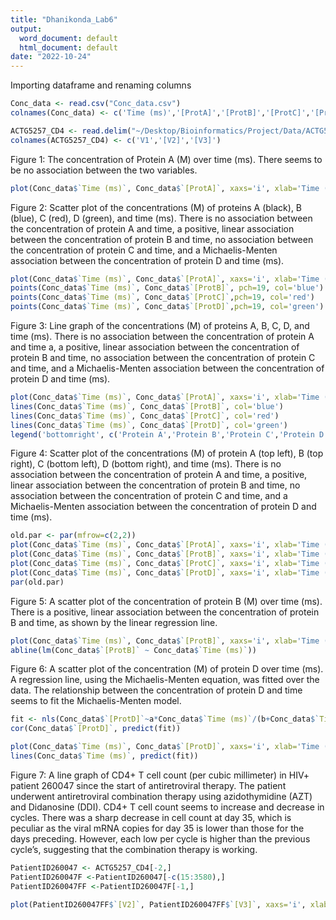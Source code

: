 ```yaml
---
title: "Dhanikonda_Lab6"
output:
  word_document: default
  html_document: default
date: "2022-10-24"
---
```

Importing dataframe and renaming columns
```r
Conc_data <- read.csv("Conc_data.csv")
colnames(Conc_data) <- c('Time (ms)','[ProtA]','[ProtB]','[ProtC]','[ProtD]')

```

```r
ACTG5257_CD4 <- read.delim("~/Desktop/Bioinformatics/Project/Data/ACTG5257_CD4.txt", header=FALSE)
colnames(ACTG5257_CD4) <- c('V1','[V2]','[V3]')
```




Figure 1:  The concentration of Protein A (M) over time (ms). There seems to be no association between the two variables.

```r
plot(Conc_data$`Time (ms)`, Conc_data$`[ProtA]`, xaxs='i', xlab='Time (ms)', yaxs='i', ylab='Protein A Concentration (M)', main='', pch=19, col= 'black', cex.lab=1.5, cex.axis=1.5, cex.main=1.5, cex.sub=1.5, cex=1.5,xlim=c(0,120),ylim=c(0,1.5))

```


Figure 2: Scatter plot of the concentrations (M) of proteins A (black), B (blue), C (red), D (green), and time (ms). There is no association between the concentration of protein A and time, a  positive, linear association between the concentration of protein B and time, no association between the concentration of protein C and time, and a Michaelis-Menten association between the concentration of protein D and time (ms).

```r
plot(Conc_data$`Time (ms)`, Conc_data$`[ProtA]`, xaxs='i', xlab='Time (ms)', yaxs='i', ylab='Protein Concentration (M)', main='', pch=19, col= 'black', cex.lab=1.5, cex.axis=1.5, cex.main=1.5, cex.sub=1.5, cex=1.5, xlim=c(0,120),ylim=c(0,10))
points(Conc_data$`Time (ms)`, Conc_data$`[ProtB]`, pch=19, col='blue')
points(Conc_data$`Time (ms)`, Conc_data$`[ProtC]`,pch=19, col='red')
points(Conc_data$`Time (ms)`, Conc_data$`[ProtD]`,pch=19, col='green')
```






Figure 3: Line graph of the concentrations (M) of proteins A, B, C, D, and time (ms). There is no association between the concentration of protein A and time a, a positive, linear association between the concentration of protein B and time, no association between the concentration of protein C and time, and a Michaelis-Menten association between the concentration of protein D and time (ms). 
```r
plot(Conc_data$`Time (ms)`, Conc_data$`[ProtA]`, xaxs='i', xlab='Time (ms)', yaxs='i', ylab='Protein Concentration (M)', main='', col= 'black', cex.lab=1.5, cex.axis=1.5, cex.main=1.5, cex.sub=1.5, cex=1.5, xlim=c(0,120),ylim=c(0,10),type='l',lwd=1.3)
lines(Conc_data$`Time (ms)`, Conc_data$`[ProtB]`, col='blue')
lines(Conc_data$`Time (ms)`, Conc_data$`[ProtC]`, col='red')
lines(Conc_data$`Time (ms)`, Conc_data$`[ProtD]`, col='green')
legend('bottomright', c('Protein A','Protein B','Protein C','Protein D'), lty=1, col=c('black', 'blue', 'red', 'green') )
```





Figure 4: Scatter plot of the concentrations (M) of protein A (top left), B (top right), C (bottom left), D (bottom right), and time (ms). There is no association between the concentration of protein A and time, a positive, linear association between the concentration of protein B and time, no association between the concentration of protein C and time, and a Michaelis-Menten association between the concentration of protein D and time (ms). 

```r
old.par <- par(mfrow=c(2,2))
plot(Conc_data$`Time (ms)`, Conc_data$`[ProtA]`, xaxs='i', xlab='Time (ms)', yaxs='i', ylab='Protein A Concentration (M)', main='', pch=19, col= 'black', cex.lab=1.5, cex.axis=1.5, cex.main=1.5, cex.sub=1.5, cex=1.5, xlim=c(0,120),ylim=c(0,1.5))
plot(Conc_data$`Time (ms)`, Conc_data$`[ProtB]`, xaxs='i', xlab='Time (ms)', yaxs='i', ylab='Protein B Concentration (M)', main='', pch=19, col= 'black', cex.lab=1.5, cex.axis=1.5, cex.main=1.5, cex.sub=1.5, cex=1.5, xlim=c(0,120),ylim=c(0,100))
plot(Conc_data$`Time (ms)`, Conc_data$`[ProtC]`, xaxs='i', xlab='Time (ms)', yaxs='i', ylab='Protein C Concentration (M)', main='', pch=19, col= 'black', cex.lab=1.5, cex.axis=1.5, cex.main=1.5, cex.sub=1.5, cex=1.5, xlim=c(0,120),ylim=c(0,5))
plot(Conc_data$`Time (ms)`, Conc_data$`[ProtD]`, xaxs='i', xlab='Time (ms)', yaxs='i', ylab='Protein D Concentration (M)', main='', pch=19, col= 'black', cex.lab=1.5, cex.axis=1.5, cex.main=1.5, cex.sub=1.5, cex=1.5, xlim=c(0,120),ylim=c(0,2))
par(old.par)

```

Figure 5: A scatter plot of the concentration of protein B (M) over time (ms). There is a positive, linear association between the concentration of protein B and time, as shown by the linear regression line. 

```r
plot(Conc_data$`Time (ms)`, Conc_data$`[ProtB]`, xaxs='i', xlab='Time (ms)', yaxs='i', ylab='Protein B Concentration', main='', pch=20, col= 'black', cex.lab=1.5, cex.axis=1.5, cex.main=1.5, cex.sub=1.5, cex=1.5,xlim=c(0,110),ylim=c(0,60),)
abline(lm(Conc_data$`[ProtB]` ~ Conc_data$`Time (ms)`))


```


Figure 6: A scatter plot of the concentration (M) of protein D over time (ms). A regression line, using the Michaelis-Menten equation, was fitted over the data. The relationship between the concentration of protein D and time seems to fit the Michaelis-Menten model. 
```r


fit <- nls(Conc_data$`[ProtD]`~a*Conc_data$`Time (ms)`/(b+Conc_data$`Time (ms)`), data=Conc_data, start= list(a=1,b=1))
cor(Conc_data$`[ProtD]`, predict(fit))

plot(Conc_data$`Time (ms)`, Conc_data$`[ProtD]`, xaxs='i', xlab='Time (ms)', yaxs='i', ylab='Protein D Concentration', main='', pch=20, col= 'black', cex.lab=1.5, cex.axis=1.5, cex.main=1.5, cex.sub=1, cex=1.5,xlim=c(0,110),ylim=c(0,1.5),)
lines(Conc_data$`Time (ms)`, predict(fit))


```

Figure 7: A line graph of CD4+ T cell count (per cubic millimeter) in HIV+ patient 260047 since the start of antiretroviral therapy. The patient underwent antiretroviral combination therapy using azidothymidine (AZT) and Didanosine (DDI). CD4+ T cell count seems to increase and decrease in cycles. There was a sharp decrease in cell count at day 35, which is peculiar as the viral mRNA copies for day 35 is lower than those for the days preceding. However, each low per cycle is higher than the previous cycle's, suggesting that the combination therapy is working. 

```r

PatientID260047 <- ACTG5257_CD4[-2,]  
PatientID260047F <-PatientID260047[-c(15:3580),]
PatientID260047FF <-PatientID260047F[-1,]

plot(PatientID260047FF$`[V2]`, PatientID260047FF$`[V3]`, xaxs='i', xlab='Days elapsed', yaxs='i', ylab='CD4+ T cell count/cubmic millimeters', main='', pch=19, col= 'black', cex.lab=1.5, cex.axis=1.5, cex.main=1.5, cex.sub=1.5, cex=1.5,xlim=c(0,200),ylim=c(0,240), type='l',lwd=1.3)

```

```




```

